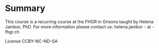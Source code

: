 # Summary

This course is a recurring course at the FHGR in Grisons taught by Helena Jambor, PhD. For more information please contact us: 
helena.jambor - at - fhgr.ch

License CCBY-NC-ND-SA

